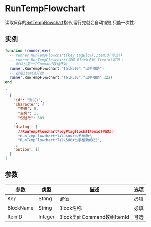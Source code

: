 
# RunTempFlowchart
读取保存的[SetTempFlowchart](./SetTempFlowchart)指令,运行完就会自动销毁,只能一次性.
## 实例

<Tabs>

  <TabItem value="lua" label="Lua" default>

```lua
function (runner,env) 
  -- runner.RunTempFlowchart(key,tagBlock,Itemid(可选))
  -- runner.RunTempFlowchart(键值,Block名称,Itemid(可选))
  -- 默认从第一个Command数组开始
  runner.RunTempFlowchart("Talk500","出手相助")
  -- 指定Itemid开始
  runner.RunTempFlowchart("Talk500","出手相助",322)
end
```

  </TabItem>
  <TabItem value="json1" label="Json">

```json
[
  {
    "id": "测试1",
    "character": {
      "旁白": 0,
      "主角": 1,
      "倪旭欣": 609
    },
    "dialog": [
	  //RunTempFlowchart*key#tagBlock#Itemid(可选))
      "RunTempFlowchart*Talk500#出手相助",
      "RunTempFlowchart*Talk500#出手相助#322",
    ],
    "option": []
  }
]
```

  </TabItem>
</Tabs>

## 参数
| 参数      | 类型    | 描述                       | 选项 |
| --------- | ------- | -------------------------- | ---- |
| Key       | String  | 键值                       | 必填 |
| BlockName | String  | Block名称                  | 必填 |
| ItemID    | Integer | Block里面Command数组ItemId | 可选 |
